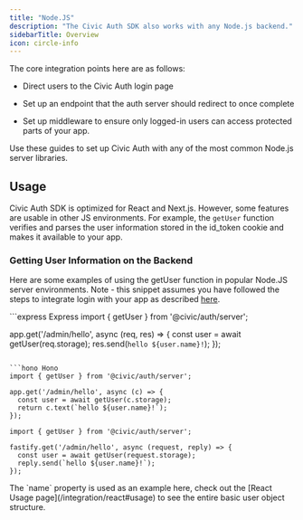 ```yaml
---
title: "Node.JS"
description: "The Civic Auth SDK also works with any Node.js backend."
sidebarTitle: Overview
icon: circle-info
---
```


The core integration points here are as follows:

* Direct users to the Civic Auth login page

* Set up an endpoint that the auth server should redirect to once complete

* Set up middleware to ensure only logged-in users can access protected parts of your app.

Use these guides to set up Civic Auth with any of the most common Node.js server libraries.

<CardGroup cols={3}>
  <Card title="Express" href="/integration/nodejs/express" img="/images/auth/integration/express.jpeg"/>
  <Card title="Hono" href="/integration/nodejs/hono" img="/images/auth/integration/hono.jpeg"/>
  <Card title="Fastify" href="/integration/nodejs/fastify" img="/images/auth/integration/fastify.jpeg"/>
</CardGroup>

## Usage

Civic Auth SDK is optimized for React and Next.js. However, some features are usable in other JS environments. For example, the `getUser` function verifies and parses the user information stored in the id\_token cookie and makes it available to your app.

### Getting User Information on the Backend

Here are some examples of using the getUser function in popular Node.JS server environments. Note - this snippet assumes you have followed the steps to integrate login with your app as described [here](/integration/nodejs).

<CodeGroup>
  ```express Express
  import { getUser } from '@civic/auth/server';

  app.get('/admin/hello', async (req, res) => {
    const user = await getUser(req.storage);
    res.send(`hello ${user.name}!`);
  });
  ```

  ```hono Hono
  import { getUser } from '@civic/auth/server';

  app.get('/admin/hello', async (c) => {
    const user = await getUser(c.storage);
    return c.text(`hello ${user.name}!`);
  });
  ```

  ```fastify Fastify
  import { getUser } from '@civic/auth/server';

  fastify.get('/admin/hello', async (request, reply) => {
    const user = await getUser(request.storage);
    reply.send(`hello ${user.name}!`);
  });
  ```
</CodeGroup>

<Info>
  The `name` property is used as an example here, check out the [React Usage page](/integration/react#usage) to see the entire basic user object structure.
</Info>
